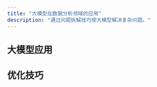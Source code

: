 ```yaml
---
title: "大模型在数据分析领域的应用"
description: "通过问题拆解技巧使大模型解决复杂问题。"
---
```



## 大模型应用

<LinkCard
title="利用大模型提升情感分类任务准确性"
description="通过实际案例探讨大模型在文本情感分类任务中相比传统NLP方法的优势。"
href="/llm/application/sentiment_classification/"
/>

<LinkCard
title="综合文本分类任务中的模型效果对比"
description="对比14B、34B、72B三种不同规模模型，在处理复杂文本分类任务中的表现。"
href="/llm/application/llm_compare/"
/>

<LinkCard
title="利用大模型进行实体及属性抽取"
description="探索大语言模型在实体及属性抽取任务中的能力和效果。"
href="/llm/application/performance-eval-analysis/"
/>

<LinkCard
title="简单实现RAG文档检索和生成"
description="介绍如何使用构建一个简单的 RAG Demo，实现基于文档知识的检索和问答。"
href="/llm/application/rag_basic/"
/>

<LinkCard
title="基于SQL数据库的简单问答功能实现"
description="实现一个简单的问答环节，基于SQL数据库执行查询，并通过大模型处理查询结果生成回答。"
href="/llm/application/sqlbot_basic/"
/>

<LinkCard
title="简单构建基于岗位和技能的知识图谱"
description="利用ESCO数据集和Neo4j简单构建一个岗位与技能匹配的知识图谱。"
href="/llm/application/knowledge-graph/"
/>

## 优化技巧

<LinkCard
title="问题拆解"
description="介绍通过将复杂问题分解为多个简单的子问题，使大模型具备回答复杂问题的能力。"
href="/llm/optimizing/rag_with_decomposition"
/>

<LinkCard
title="多向量检索之假设提问"
description="介绍多向量检索在处理复杂RAG中的应用，通过假设提问增加检索信息的维度和多样性。"
href="/llm/optimizing/rag_with_decomposition"
/>